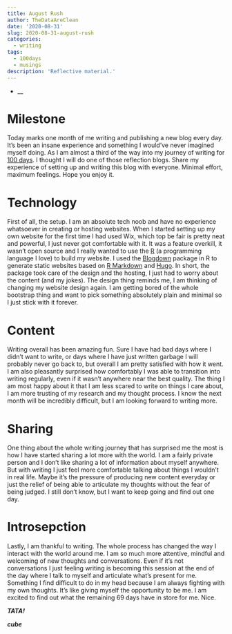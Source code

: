 ```yaml
---
title: August Rush
author: TheDataAreClean
date: '2020-08-31'
slug: 2020-08-31-august-rush
categories:
  - writing
tags:
  - 100days
  - musings
description: 'Reflective material.'
---
```


* __

# Milestone
Today marks one month of me writing and publishing a new blog every day. It's been an insane experience and something I would've never imagined myself doing. As I am almost a third of the way into my journey of writing for [100 days](https://thedataareclean.com/blog/2020-08-01-manifesto/){target="_blank"}. I thought I will do one of those reflection blogs. Share my experience of setting up and writing this blog with everyone. Minimal effort, maximum feelings. Hope you enjoy it.

# Technology
First of all, the setup. I am an absolute tech noob and have no experience whatsoever in creating or hosting websites. When I started setting up my own website for the first time I had used Wix, which top be fair is pretty neat and powerful, I just never got comfortable with it. It  was a feature overkill, it wasn't open source and I really wanted to use the [R](https://cran.r-project.org/){target="_blank"} (a programming language I love) to build my website. I used the [Blogdown](https://github.com/rstudio/blogdown){target="_blank"} package in R to generate static websites based on [R Markdown](https://rmarkdown.rstudio.com) and [Hugo](https://gohugo.io). In short, the package took care of the design and the hosting, I just had to worry about the content (and my jokes). The design thing reminds me, I am thinking of changing my website design again. I am getting bored of the whole bootstrap thing and want to pick something absolutely plain and minimal so I just stick with it forever.

# Content
Writing overall has been amazing fun. Sure I have had bad days where I didn't want to write, or days where I have just written garbage I will probably never go back to, but overall I am pretty satisfied with how it went. I am also pleasantly surprised how comfortably I was able to transition into writing regularly, even if it wasn't anywhere near the best quality. The thing I am most happy about it that I am less scared to write on things I care about, I am more trusting of my research and my thought process. I know the next month will be incredibly difficult, but I am looking forward to writing more.

# Sharing
One thing about the whole writing journey that has surprised me the most is how I have started sharing a lot more with the world. I am a fairly private person and I don't like sharing a lot of information about myself anywhere. But with writing I just feel more comfortable talking about things I wouldn't in real life. Maybe it's the pressure of producing new content everyday or just the relief of being able to articulate my thoughts without the fear of being judged. I still don't know, but I want to keep going and find out one day.

# Introsepction
Lastly, I am thankful to writing. The whole process has changed the way I interact with the world around me. I am so much more attentive, mindful and welcoming of new thoughts and conversations. Even if it's not conversations I just feeling writing is becoming this session at the end of the day where I talk to myself and articulate what's present for me. Something I find difficult to do in my head because I am always fighting with my own thoughts. It's like giving myself the opportunity to be me. I am excited to find out what the remaining 69 days have in store for me. Nice.

**_TATA!_**

**_cube_**
